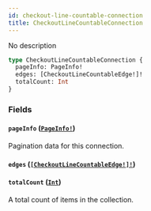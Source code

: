 ```yaml
---
id: checkout-line-countable-connection
title: CheckoutLineCountableConnection
---
```


No description

```graphql
type CheckoutLineCountableConnection {
  pageInfo: PageInfo!
  edges: [CheckoutLineCountableEdge!]!
  totalCount: Int
}
```

### Fields

#### `pageInfo` ([`PageInfo!`](/api-reference/objects/page-info.mdx))

Pagination data for this connection.

#### `edges` ([`[CheckoutLineCountableEdge!]!`](/api-reference/objects/checkout-line-countable-edge.mdx))

#### `totalCount` ([`Int`](/api-reference/scalars/int.mdx))

A total count of items in the collection.
